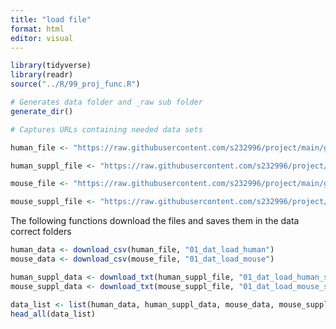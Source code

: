 ```yaml
---
title: "load file"
format: html
editor: visual
---
```


```r
library(tidyverse)
library(readr)
source("../R/99_proj_func.R")
```

```r
# Generates data folder and _raw sub folder
generate_dir()
```

```r
# Captures URLs containing needed data sets

human_file <- "https://raw.githubusercontent.com/s232996/project/main/gCSI_GRdata_v1.3.tsv/data/human.csv"

human_suppl_file <- "https://raw.githubusercontent.com/s232996/project/main/gCSI_GRdata_v1.3.tsv/data/human_suppl.txt"

mouse_file <- "https://raw.githubusercontent.com/s232996/project/main/gCSI_GRdata_v1.3.tsv/data/mouse.csv"

mouse_suppl_file <- "https://raw.githubusercontent.com/s232996/project/main/gCSI_GRdata_v1.3.tsv/data/mouse_suppl.txt"
```

The following functions download the files and saves them in the data correct folders

```r
human_data <- download_csv(human_file, "01_dat_load_human")
mouse_data <- download_csv(mouse_file, "01_dat_load_mouse")

human_suppl_data <- download_txt(human_suppl_file, "01_dat_load_human_suppl")
mouse_suppl_data <- download_txt(mouse_suppl_file, "01_dat_load_mouse_suppl")
```

```r
data_list <- list(human_data, human_suppl_data, mouse_data, mouse_suppl_data)
head_all(data_list)
```
